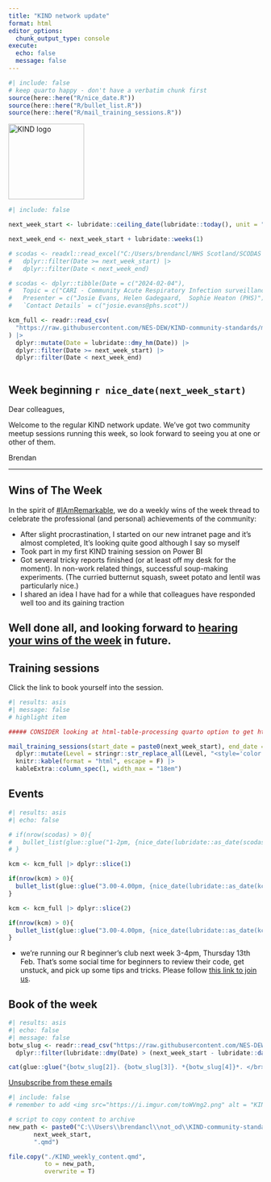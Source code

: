 ---
title: "KIND network update"
format: html
editor_options: 
  chunk_output_type: console
execute:
  echo: false
  message: false
---

```{r}
#| include: false
# keep quarto happy - don't have a verbatim chunk first
source(here::here("R/nice_date.R"))
source(here::here("R/bullet_list.R"))
source(here::here("R/mail_training_sessions.R"))

```

```{=html}
<img src="https://i.imgur.com/iJIRbhV.png" alt = "KIND logo" height="150">
```

```{r}
#| include: false

next_week_start <- lubridate::ceiling_date(lubridate::today(), unit = "week", week_start = 1)

next_week_end <- next_week_start + lubridate::weeks(1)

# scodas <- readxl::read_excel("C:/Users/brendancl/NHS Scotland/SCODAS - SCODAS oversight group - SCODAS oversight group/Schedule/SCODAS Schedule and Future Topics.xlsx") |>
#   dplyr::filter(Date >= next_week_start) |>
#   dplyr::filter(Date < next_week_end)

# scodas <- dplyr::tibble(Date = c("2024-02-04"),
#   Topic = c("CARI - Community Acute Respiratory Infection surveillance"),
#   Presenter = c("Josie Evans, Helen Gadegaard,  Sophie Heaton (PHS)"),
#   `Contact Details` = c("josie.evans@phs.scot"))

kcm_full <- readr::read_csv(
  "https://raw.githubusercontent.com/NES-DEW/KIND-community-standards/main/data/KIND_community_meetups.csv"
) |>
  dplyr::mutate(Date = lubridate::dmy_hm(Date)) |>
  dplyr::filter(Date >= next_week_start) |>
  dplyr::filter(Date < next_week_end)



```

## Week beginning `r nice_date(next_week_start)`

Dear colleagues, 

Welcome to the regular KIND network update. We've got two community meetup sessions running this week, so look forward to seeing you at one or other of them.

Brendan

---

## Wins of The Week
In the spirit of [#IAmRemarkable](https://www.rmrkblty.org/iamremarkable), we do a weekly wins of the week thread to celebrate the professional (and personal) achievements of the community:

+ After slight procrastination, I started on our new intranet page and it's almost completed, It's looking quite good although I say so myself
+ Took part in my first KIND training session on Power BI
+ Got several tricky reports finished (or at least off my desk for the moment). In non-work related things, successful soup-making experiments. (The curried butternut squash, sweet potato and lentil was particularly nice.)
+ I shared an idea I have had for a while that colleagues have responded well too and its gaining traction

Well done all, and looking forward to [hearing your wins of the week](https://forms.office.com/e/8DgpNP6rcK) in future.
---

## Training sessions

Click the link to book yourself into the session.

```{r}
#| results: asis
#| message: false
# highlight item

##### CONSIDER looking at html-table-processing quarto option to get html tables to behave

mail_training_sessions(start_date = paste0(next_week_start), end_date =   paste0(next_week_end)) |>
  dplyr::mutate(Level = stringr::str_replace_all(Level, "<style='color:red'>", "")) |>
  knitr::kable(format = "html", escape = F) |>
  kableExtra::column_spec(1, width_max = "18em")

```

## Events

```{r}
#| results: asis
#| echo: false

# if(nrow(scodas) > 0){
#   bullet_list(glue::glue("1-2pm, {nice_date(lubridate::as_date(scodas$Date))}. The Scottish Community of Data Analysts is a community of practice for those working with data in territorial NHS Boards. Next week, the presenter will be [{scodas$Presenter} - {scodas$Topic}](https://teams.microsoft.com/l/meetup-join/19%3a109a603c446743308bff6588820372a9%40thread.tacv2/1671457631308?context=%7b%22Tid%22%3a%2210efe0bd-a030-4bca-809c-b5e6745e499a%22%2c%22Oid%22%3a%2284150c3d-baed-4515-8eee-8f13ed0d9650%22%7d)."))
# }

kcm <- kcm_full |> dplyr::slice(1)

if(nrow(kcm) > 0){
  bullet_list(glue::glue("3.00-4.00pm, {nice_date(lubridate::as_date(kcm$Date))}. The KIND community meetup is our regular social learning event. Next week, the presenter will be {kcm$Speaker}, discussing [{kcm$Title}]({kcm$Link}), which is a way of efficiently sharing data in R. Click the link to register, and hope to see you there."))
}

kcm <- kcm_full |> dplyr::slice(2)

if(nrow(kcm) > 0){
  bullet_list(glue::glue("3.00-4.00pm, {nice_date(lubridate::as_date(kcm$Date))}. The KIND community meetup is our regular social learning event. Next week, the presenter will be {kcm$Speaker}, discussing [{kcm$Title}]({kcm$Link}), which is a way of efficiently sharing data in R. Click the link to register, and hope to see you there."))
}

```

+ we're running our R beginner's club next week 3-4pm, Thursday 13th Feb. That's some social time for beginners to review their code, get unstuck, and pick up some tips and tricks. Please follow [this link to join us](https://teams.microsoft.com/l/meetup-join/19%3ab03b2fd777e440eaa255ba67569762b5%40thread.tacv2/1725260923641?context=%7b%22Tid%22%3a%2210efe0bd-a030-4bca-809c-b5e6745e499a%22%2c%22Oid%22%3a%225d92fd7e-56b9-4892-ab77-84ad75c260a0%22%7d).

## Book of the week

```{r}
#| results: asis
#| echo: false
#| message: false
botw_slug <- readr::read_csv("https://raw.githubusercontent.com/NES-DEW/KIND-community-standards/main/data/KIND_book_of_the_week.csv") |>
  dplyr::filter(lubridate::dmy(Date) > (next_week_start - lubridate::days(7)))

cat(glue::glue("{botw_slug[2]}. {botw_slug[3]}. *{botw_slug[4]}*. </br> ISBN {botw_slug[5]}, <a href='{botw_slug[6]}'>Worldcat</a>.</br></br> {botw_slug[8]}"))
```

[Unsubscribe from these emails](https://forms.office.com/r/t97cZDiw7y)

```{r}
#| include: false
# remember to add <img src="https://i.imgur.com/toWVmg2.png" alt = "KIND logo">

# script to copy content to archive
new_path <- paste0("C:\\Users\\brendancl\\not_od\\KIND-community-standards\\ml_archive\\KIND_weekly_update_",
       next_week_start,
       ".qmd")

file.copy("./KIND_weekly_content.qmd",
          to = new_path,
          overwrite = T)

```
